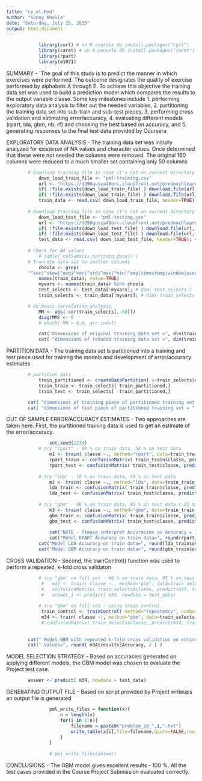 ```yaml
---
title: "cp_ml.Rmd"
author: "Sunny Khosla"
date: "Saturday, July 25, 2015"
output: html_document
---
```

```r
            library(curl) # on R console do install.packages("curl")
            library(caret) # on R console do install.packages("caret") & install.packages('e1071', dependencies=TRUE)
            library(rpart)
            library(e1071)
```



SUMMARY - 
`The goal of this study is to predict the manner in which exercises were performed. The outcome designates the quality of exercise performed by alphabets A through E. To achieve this objective the training data set was used to build a prediction model which compares the results to the output variable classe. Some key milestones include
1. performing exploratory data analysis to filter out the needed variables,
2. partitioning the training data set into sub-train and sub-test pieces,
3. performing cross validation and estimating error/accuracy,
4. evaluating different models (rpart, lda, gbm, nb, rf) and choosing the best based on accuracy, and
5. generating responses to the final test data provided by Coursera




EXPLORATORY DATA ANALYSIS - 
The training data set was initially analyzed for existense of NA values and character values. Once determined that these were not needed the columns were removed. The original 160 columns were reduced to a much smaller set containing only 50 columns

```r
        # Download training file in case it's not on current directory
            down_load_train_file <- "pml-training.csv"
            url <- "https://d396qusza40orc.cloudfront.net/predmachlearn/pml-training.csv"
            if( !file.exists(down_load_train_file) ) download.file(url, down_load_train_file, method="curl")
            if( !file.exists(down_load_train_file) ) download.file(url, down_load_train_file, method="internal")
            train_data <- read.csv( down_load_train_file, header=TRUE); # dim( train_data )
            
        # Download training file in case it's not on current directory
            down_load_test_file <- "pml-testing.csv"
            url <- "https://d396qusza40orc.cloudfront.net/predmachlearn/pml-testing.csv"
            if( !file.exists(down_load_test_file) ) download.file(url, down_load_test_file, method="curl")
            if( !file.exists(down_load_test_file) ) download.file(url, down_load_test_file, method="internal")
            test_data <- read.csv( down_load_test_file, header=TRUE); # dim( test_data )
    
        # Check for NA values
            # table( colSums(is.na(train_data)) )
        # Truncate data set to smaller columns
            choola <- grep( 
        "^kur|^skew|^avg|^var|^std|^max|^min|^amp|timestamp|window|user_name|roll_forearm|pitch_forearm|yaw_forearm|X", 
            names(train_data), value=TRUE)
            myvars <- names(train_data) %in% choola
            test_selects <- test_data[!myvars]; # dim( test_selects )
            train_selects <- train_data[!myvars]; # dim( train_selects )

        # Do basic correlation analysis
            MM <- abs( cor(train_selects[,-50]))
            diag(MM) <- 0
            # which( MM > 0.8, arr.ind=T)

            cat("dimensions of original training data set =", dim(train_data) )
            cat( "dimensions of reduced training data set =", dim(train_selects))

````




PARTITION DATA - 
The training data set is partitioned into a training and test piece used for training the models and development of error/accuracy estimates

```r
        # partition data
            train_partitioned <- createDataPartition( y=train_selects$classe, p=0.75, list=FALSE)
            train_train <- train_selects[ train_partitioned,]
            train_test <- train_selects[ -train_partitioned,]

        cat( "dimensions of training piece of partitioned training set = ",  dim(train_train) )
        cat( "dimensions of test piece of partitioned training set = ",  dim(train_test) )
```



OUT OF SAMPLE ERROR/ACCURACY ESTIMATES - 
Two approaches are taken here. First, the partitioned training data is used to get an estimate of the error/accuracy. 

```r
                set.seed(1234)
            # try "rpart" - 60 % on train data, 58 % on test data
                m1 <- train( classe ~., method="rpart", data=train_train )
                rpart_train <- confusionMatrix( train_train$classe, predict(m1, train_train))
                rpart_test <- confusionMatrix( train_test$classe, predict(m1, train_test))
            
            # try "lda" - 70 % on train data, 69 % on test data
                m2 <- train( classe ~., method="lda", data=train_train )
                lda_train <- confusionMatrix( train_train$classe, predict(m2, train_train))
                lda_test <- confusionMatrix( train_test$classe, predict(m2, train_test))
            
            # try "gbm" - 96 % on train data, 95 % on test data ( 22 min run time )
                m3 <- train( classe ~., method="gbm", data=train_train, verbose=FALSE )
                gbm_train <- confusionMatrix( train_train$classe, predict(m3, train_train))
                gbm_test <- confusionMatrix( train_test$classe, predict(m3, train_test))
                    
                cat("NOTE - Please interpret Accuracies as Accuracy = 1 - Error")
                cat("Model RPART Accuracy on train data=", round(rpart_train$overall[1],2),"& Accuracy on test data=",round(rpart_test$overall[1],2) )
            cat("Model LDA Accuracy on train data=", round(lda_train$overall[1],2),"& Accuracy on test data=",round(lda_test$overall[1],2) )
            cat("Model GBM Accuracy on train data=", round(gbm_train$overall[1],2),"& Accuracy on test data=", round(gbm_test$overall[1],2))

```



CROSS VALIDATION - 
Second, the trainControl() function was used to perform a repeated, k-fold cross validaton
```r

            # try "gbm" on full set - 96 % on train data, 95 % on test data ( 22 min run time, hence not running )
             #   m33 <- train( classe ~., method="gbm", data=train_selects )
             #   confusionMatrix( train_selects$classe, predict(m33, train_selects))
             #   answer_1 <- predict( m33, newdata = test_data)
            
            # try "gbm" on full set - using train control
             train_control <- trainControl( method="repeatedcv", number=10, repeats=3 )
             m34 <- train( classe ~., method="gbm", data=train_selects, trControl=train_control, verbose=FALSE)
             # confusionMatrix( train_selects$classe, predict(m34, train_selects))
             
    
        cat(" Model GBM with repeated k-fold cross validation on entire training data set gives Accuracies (1-Error)")
        cat(" values=", round( m34$results$Accuracy, 2 ) )
```



MODEL SELECTION STRATEGY - 
Based on accuracies generated on applying different models, the GBM model was chosen to evaluate the Project test case. 

```r
    
        answer <- predict( m34, newdata = test_data)

```



GENERATING OUTPUT FILE - Based on script provided by Project writeups an output file is generated

```r
                pml_write_files = function(x){
                    n = length(x)
                    for(i in 1:n){
                        filename = paste0("problem_id_",i,".txt")
                        write.table(x[i],file=filename,quote=FALSE,row.names=FALSE,col.names=FALSE)
                    }
                }
            
                # pml_write_files(answer)
```



CONCLUSIONS - The GBM model gives excellent results - 100 %. All the test cases provided in the Course Project Submission evaluated correctly.